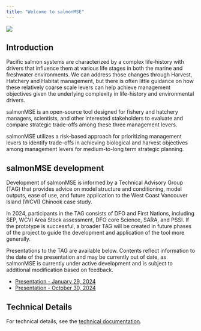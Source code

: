 ```yaml
---
title: "Welcome to salmonMSE"
---
```


![](img/sockeye.jpg){fig-alt="salmon"}

## Introduction

Pacific salmon systems are characterized by a complex life-history with drivers that influence them at various life stages in both the marine and freshwater environments.
We can address those changes through Harvest, Hatchery and Habitat management, but there is often little guidance on how these relatively coarse scale levers can help achieve management objectives given the underlying complexity in life-history and environmental drivers.

salmonMSE is an open-source tool designed for fishery and hatchery managers, scientists, and other interested stakeholders to evaluate and compare strategic trade-offs among these three management levers.

salmonMSE utilizes a risk-based approach for prioritizing management levers to identify trade-offs in achieving biological and harvest objectives among management levers for medium-to-long term strategic planning.

## salmonMSE development

Development of salmonMSE is informed by a Technical Advisory Group (TAG) that provides advice on model structure and conditioning, model outputs, ease of use, and future application to the West Coast Vancouver Island (WCVI) Chinook case study.

In 2024, participants in the TAG consists of DFO and First Nations, including SEP, WCVI Area Stock assessment, DFO core Science, SARA, and PSSI.
If the prototype is successful, a broader TAG will be created in future phases of the project to guide the development and application of the tool more generally.

Presentations to the TAG are available below. 
Contents reflect information to the date of the presentation and may be currently out of date, as salmonMSE is currently under active development and is subject to additional modification based on feedback.

- [Presentation - January 29, 2024](https://docs.google.com/presentation/d/1PVvoBhJ5L8g5_PbffgvihrISDKZ5JxLY/edit?usp=sharing&ouid=110611304283721893731&rtpof=true&sd=true)
- [Presentation - October 30, 2024](https://docs.google.com/presentation/d/1lwvVfMDwYrwQ6Qjuato77hK4h_Mu6VeW/edit?usp=sharing&ouid=110611304283721893731&rtpof=true&sd=true)

## Technical Details

For technical details, see the [technical documentation](https://docs.salmonmse.com).
